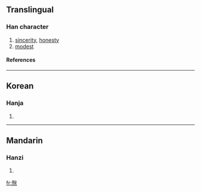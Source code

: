 {{see|悫|愨}}

==Translingual==
===Han character===
{{Han char|rn=61|rad=心|as=11|sn=15|four=|canj=土水心 (GEP)}}
# [[sincerity]], [[honesty]]
# [[modest]]
====References====
{{Han ref|kx=0399.140|dkj=11112|dj=0739.020|hdz=42341.020|uh=6164|ud=24932}}

----
==Korean==
===Hanja===
{{ko-hanja|hangeul=각|eumhun=|rv=gak|mr=kak|y=kak}}
# {{defn|Korean}}

----
==Mandarin==
===Hanzi===
{{cmn-hanzi|sim=悫|pin=[[què]] (que4)|wg=ch'üeh<sup>4</sup>}}
# {{defn|Mandarin}}

[[fr:慤]]